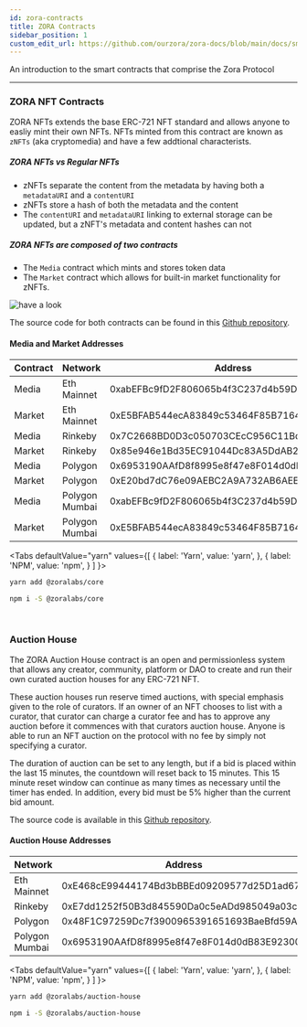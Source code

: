 ```yaml
---
id: zora-contracts
title: ZORA Contracts
sidebar_position: 1
custom_edit_url: https://github.com/ourzora/zora-docs/blob/main/docs/smart-contracts/zora-contracts.mdx
---
```



An introduction to the smart contracts that comprise the Zora Protocol

---

### ZORA NFT Contracts

ZORA NFTs extends the base ERC-721 NFT standard and allows anyone to easliy mint their own NFTs.
NFTs minted from this contract are known as `zNFTs` (aka cryptomedia) and have a few addtional characterists.

##### ZORA NFTs vs Regular NFTs

- zNFTs separate the content from the metadata by having both a `metadataURI` and a `contentURI`
- zNFTs store a hash of both the metadata and the content
- The `contentURI` and `metadataURI` linking to external storage can be updated, but a zNFT's metadata and content hashes can not

##### ZORA NFTs are composed of two contracts

- The `Media` contract which mints and stores token data
- The `Market` contract which allows for built-in market functionality for zNFTs.

![have a look](https://raw.githubusercontent.com/ourzora/core/master/architecture.png)

The source code for both contracts can be found in this [Github repository](https://github.com/ourzora/core).

#### Media and Market Addresses

| **Contract** | **Network**    | **Address**                                |
| ------------ | -------------- | ------------------------------------------ |
| Media        | Eth Mainnet    | 0xabEFBc9fD2F806065b4f3C237d4b59D9A97Bcac7 |
| Market       | Eth Mainnet    | 0xE5BFAB544ecA83849c53464F85B7164375Bdaac1 |
| Media        | Rinkeby        | 0x7C2668BD0D3c050703CEcC956C11Bd520c26f7d4 |
| Market       | Rinkeby        | 0x85e946e1Bd35EC91044Dc83A5DdAB2B6A262ffA6 |
| Media        | Polygon        | 0x6953190AAfD8f8995e8f47e8F014d0dB83E92300 |
| Market       | Polygon        | 0xE20bd7dC76e09AEBC2A9A732AB6AEE616c5a17Eb |
| Media        | Polygon Mumbai | 0xabEFBc9fD2F806065b4f3C237d4b59D9A97Bcac7 |
| Market       | Polygon Mumbai | 0xE5BFAB544ecA83849c53464F85B7164375Bdaac1 |

<Tabs
  defaultValue="yarn"
  values={[
    { label: 'Yarn', value: 'yarn', },
    { label: 'NPM', value: 'npm', }
  ]
}>
<TabItem value="yarn">

```bash
yarn add @zoralabs/core
```

</TabItem>
<TabItem value="npm">

```bash
npm i -S @zoralabs/core
```

</TabItem>
</Tabs>

<br />

### Auction House

The ZORA Auction House contract is an open and permissionless system that allows any creator, community, platform or DAO to create and run their own curated auction houses for any ERC-721 NFT.

These auction houses run reserve timed auctions, with special emphasis given to the role of curators. If an owner of an NFT chooses to list with a curator, that curator can charge a curator fee and has to approve any auction before it commences with that curators auction house.
Anyone is able to run an NFT auction on the protocol with no fee by simply not specifying a curator.

The duration of auction can be set to any length, but if a bid is placed within the last 15 minutes, the countdown will reset back to 15 minutes.
This 15 minute reset window can continue as many times as necessary until the timer has ended. In addition, every bid must be 5% higher than the current bid amount.

The source code is available in this [Github repository](https://github.com/ourzora/auction-house).

#### Auction House Addresses

| **Network**    | **Address**                                |
| -------------- | ------------------------------------------ |
| Eth Mainnet    | 0xE468cE99444174Bd3bBBEd09209577d25D1ad673 |
| Rinkeby        | 0xE7dd1252f50B3d845590Da0c5eADd985049a03ce |
| Polygon        | 0x48F1C97259Dc7f3900965391651693BaeBfd59A2 |
| Polygon Mumbai | 0x6953190AAfD8f8995e8f47e8F014d0dB83E92300 |

<Tabs
  defaultValue="yarn"
  values={[
    { label: 'Yarn', value: 'yarn', },
    { label: 'NPM', value: 'npm', }
  ]
}>
<TabItem value="yarn">

```bash
yarn add @zoralabs/auction-house
```

</TabItem>
<TabItem value="npm">

```bash
npm i -S @zoralabs/auction-house
```

</TabItem>
</Tabs>
